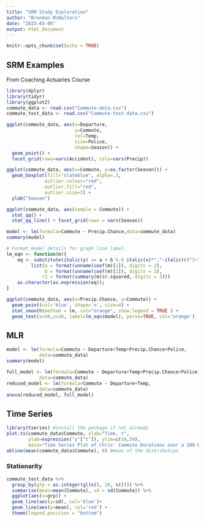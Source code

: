```yaml
---
title: "SRM Study Exploration"
author: "Brendan McWalters"
date: "2023-03-06"
output: html_document
---
```


```r
knitr::opts_chunk$set(echo = TRUE)
```

## SRM Examples

From Coaching Actuaries Course

```r
library(dplyr)
library(tidyr)
library(ggplot2)
commute_data <- read.csv("Commute-data.csv")
commute_test_data <- read.csv("Commute-test-data.csv")
```

```r
ggplot(commute_data, aes(x=Departure, 
                         y=Commute, 
                         col=Temp, 
                         size=Police,
                         shape=Season)) + 
  geom_point() +
  facet_grid(rows=vars(Accident), cols=vars(Precip))

```

```r
ggplot(commute_data, aes(x=Commute, y=as.factor(Season))) + 
  geom_boxplot(fill="slateblue", alpha=.3,
              outlier.colour="red",
              outlier.fill="red",
              outlier.size=3) +
  ylab("Season")
```

```r
ggplot(commute_data, aes(sample = Commute)) +
  stat_qq() +
  stat_qq_line() + facet_grid(rows = vars(Season))
```

```r
model <- lm(formula=Commute ~ Precip.Chance,data=commute_data)
summary(model)
```

```r
# Format model details for graph line label.
lm_eqn <- function(m){
    eq <- substitute(italic(y) == a + b %.% italic(x)*","~italic(r)^2~"="~r2, 
         list(a = format(unname(coef(m)[1]), digits = 2),
              b = format(unname(coef(m)[2]), digits = 2),
             r2 = format(summary(m)$r.squared, digits = 3)))
    as.character(as.expression(eq));
}

```

```r

ggplot(commute_data, aes(x=Precip.Chance, y=Commute)) +
  geom_point(col='blue', shape='o', size=4) +
  stat_smooth(method = lm, col="orange", show.legend = TRUE ) +
  geom_text(x=50,y=30, label=lm_eqn(model), parse=TRUE, col='orange')
```


## MLR


```r
model <- lm(formula=Commute ~ Departure+Temp+Precip.Chance+Police,
            data=commute_data)
summary(model)
```

```r
full_model <- lm(formula=Commute ~ Departure+Temp+Precip.Chance+Police,
            data=commute_data)
reduced_model <- lm(formula=Commute ~ Departure+Temp,
            data=commute_data)
anova(reduced_model, full_model)

```

## Time Series

```r
library(tseries) #install the package if not already
plot.ts(commute_data$Commute, xlab="Time, t", 
        ylab=expression("y"["t"]), ylim=c(10,50), 
        main="Time Series Plot of Chris' Commute Durations over a 100-Day Period")
abline(mean(commute_data$Commute), 0) #mean of the distribution
```

### Stationarity

```r
commute_test_data %>%
  group_by(grp = as.integer(gl(n(), 10, n()))) %>%
  summarise(mean=mean(Commute), sd = sd(Commute)) %>%
  ggplot(aes(x=grp)) +
  geom_line(aes(y=sd), col='blue')+
  geom_line(aes(y=mean), col='red') +
  theme(legend.position = "bottom")
```

